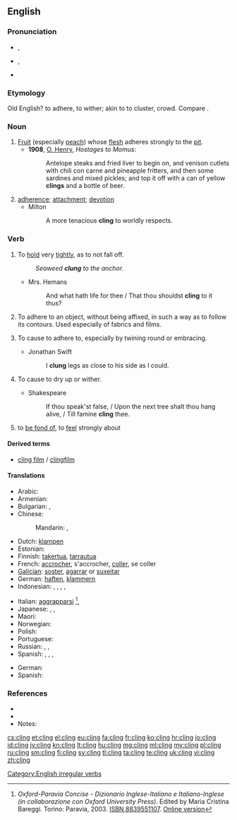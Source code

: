 ==English==

===Pronunciation===
* {{IPA|/ˈklɪŋ/}}, {{X-SAMPA|/"klIN/}}
* {{a|US|also}} {{IPA|/ˈkliːŋ/}}, {{X-SAMPA|/"kli:N/}}
* {{rhymes|ɪŋ}}

===Etymology===
Old English? {{term|clingan}} to adhere, to wither; akin to {{etyl|da|en}} {{term|klynge|lang=da}} to cluster, crowd. Compare {{term|clump|lang=en}}.

===Noun===
{{en-noun}}

# [[fruit|Fruit]] (especially [[peach]]) whose [[flesh]] adheres strongly to the [[pit]].
#* '''1908''', [[w:O. Henry|O. Henry]], ''Hostages to Momus'':
#*: Antelope steaks and fried liver to begin on, and venison cutlets with chili con carne and pineapple fritters, and then some sardines and mixed pickles; and top it off with a can of yellow '''clings''' and a bottle of beer.
# [[adherence]]; [[attachment]]; [[devotion]]
#* Milton
#*: A more tenacious '''cling''' to worldly respects.

===Verb===
{{en-verb|clings|clinging|clung}}

#{{senseid|en|hold tightly}}To [[hold]] very [[tight]]ly, as to not fall off.
#: ''Seaweed '''clung''' to the anchor.''
#* Mrs. Hemans
#*: And what hath life for thee / That thou shouldst '''cling''' to it thus?
# To adhere to an object, without being affixed, in such a way as to follow its contours. Used especially of fabrics and films.
# {{context|transitive|lang=en}} To cause to adhere to, especially by twining round or embracing.
#* Jonathan Swift
#*: I '''clung''' legs as close to his side as I could.
# {{context|transitive|lang=en}} To cause to dry up or wither.
#* Shakespeare
#*: If thou speak'st false, / Upon the next tree shalt thou hang alive, / Till famine '''cling''' thee.
# {{context|figurative|with preposition to|lang=en}} to [[be fond of]], to [[feel]] strongly about

====Derived terms====
* [[cling film]] / [[clingfilm]]

====Translations====

{{trans-top|hold tightly}}
* Arabic: {{t-|ar|تمسك|tr=tamassaka}}
* Armenian: {{t-|hy|կառչել|tr=kaṙčel}}
* Bulgarian: {{t+|bg|прилепвам}},  {{t-|bg|придържам се о}}
* Chinese:
*: Mandarin: {{t|cmn|粘住|tr=niánzhù|sc=Hani}},  {{t|cmn|依附|tr=yīfù|sc=Hani}}
* Dutch: [[klampen]]
* Estonian: {{t-|et|liibuma}}
* Finnish: [[takertua]], [[tarrautua]]
* French: [[accrocher]], s'accrocher, [[coller]], se coller
* [[Galician]]: [[soster]], [[agarrar]] or [[suxeitar]]
* German: [[haften]], [[klammern]]
* Indonesian: {{t+|id|sangkut|alt=menyangkut}}, {{t+|id|sangkut|alt=menyangkutkan}}, {{t+|id|gantung|alt=bergantung}}, {{t+|id|gantung|alt=menggantung}}, {{t+|id|gantung|alt=menggantungkan}}
{{trans-mid}}
* Italian: [[aggrapparsi]] <ref>''Oxford-Paravia Concise - Dizionario Inglese-Italiano e Italiano-Inglese (in collaborazione con Oxford University Press)''. Edited by Maria Cristina Bareggi. Torino: Paravia, 2003. [[W:Wikipedia:book sources| ISBN 8839551107]]. [http://www.oxfordparavia.it/ Online version]</ref>, {{t+|it|abbarbicarsi}}
* Japanese: {{t+|ja|掛ける|tr=かける, kakeru}},  {{t-|ja|ぶら下がる|tr=ぶらさがる, burasagaru}} {{qualifier|intransitive}},  {{t-|ja|ぶら下げる|tr=ぶらさげる, burasageru}} {{qualifier|transitive}}
* Maori: {{t|mi|whakaawhiawhi}}
* Norwegian: {{t-|no|klenge}}
* Polish: {{t-|pl|przylgnąć}}
* Portuguese: {{t+|pt|agarrar}}
* Russian: {{t+|ru|льнуть|tr=l'nut'}}, {{t+|ru|прилипать|tr=prilipát'}}, {{t+|ru|цепляться|tr=ceplját'sja}}
* Spanish: {{t+|es|sostener}}, {{t+|es|aferrar|alt=aferrarse}}, {{t+|es|sujetar}}, {{t+|es|agarrar|alt=agarrarse}}
{{trans-bottom}}

{{trans-top|(figuratively) feel strongly about}}
{{trans-mid}}
* German: {{t|de|hängen|alt=hängen an}}
* Spanish: {{t|es|estar apegado|alt=estar apegado a}}
{{trans-bottom}}

===References===
* {{R:Century 1911}}
* {{R:Webster 1913}}
* Notes:
<references/>

[[Category:English irregular verbs]]

[[cs:cling]]
[[et:cling]]
[[el:cling]]
[[eu:cling]]
[[fa:cling]]
[[fr:cling]]
[[ko:cling]]
[[hr:cling]]
[[io:cling]]
[[id:cling]]
[[jv:cling]]
[[kn:cling]]
[[lt:cling]]
[[hu:cling]]
[[mg:cling]]
[[ml:cling]]
[[my:cling]]
[[pl:cling]]
[[ru:cling]]
[[sm:cling]]
[[fi:cling]]
[[sv:cling]]
[[tl:cling]]
[[ta:cling]]
[[te:cling]]
[[uk:cling]]
[[vi:cling]]
[[zh:cling]]
